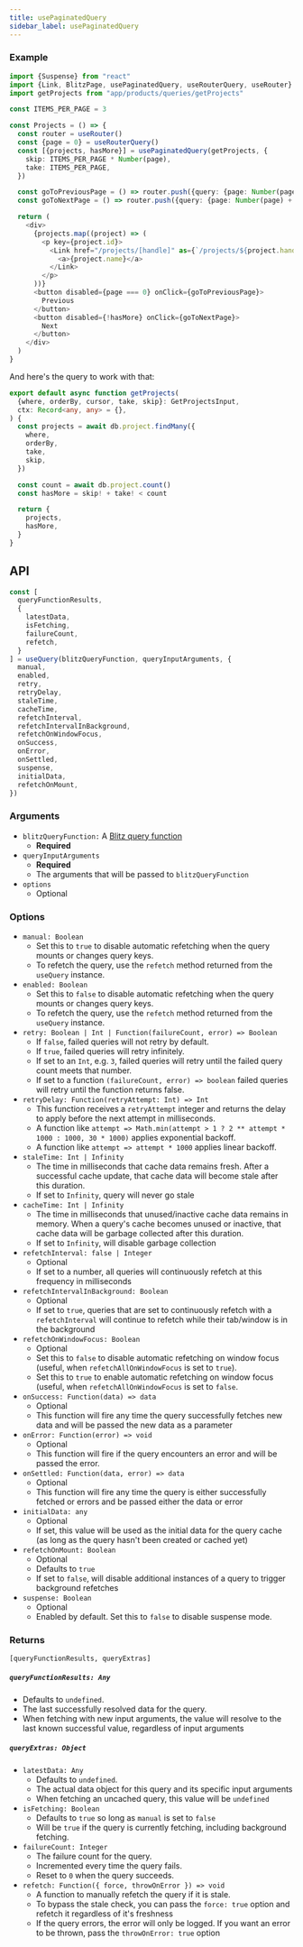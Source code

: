 ```yaml
---
title: usePaginatedQuery
sidebar_label: usePaginatedQuery
---
```


### Example

```ts
import {Suspense} from "react"
import {Link, BlitzPage, usePaginatedQuery, useRouterQuery, useRouter} from "blitz"
import getProjects from "app/products/queries/getProjects"

const ITEMS_PER_PAGE = 3

const Projects = () => {
  const router = useRouter()
  const {page = 0} = useRouterQuery()
  const [{projects, hasMore}] = usePaginatedQuery(getProjects, {
    skip: ITEMS_PER_PAGE * Number(page),
    take: ITEMS_PER_PAGE,
  })

  const goToPreviousPage = () => router.push({query: {page: Number(page) - 1}})
  const goToNextPage = () => router.push({query: {page: Number(page) + 1}})

  return (
    <div>
      {projects.map((project) => (
        <p key={project.id}>
          <Link href="/projects/[handle]" as={`/projects/${project.handle}`}>
            <a>{project.name}</a>
          </Link>
        </p>
      ))}
      <button disabled={page === 0} onClick={goToPreviousPage}>
        Previous
      </button>
      <button disabled={!hasMore} onClick={goToNextPage}>
        Next
      </button>
    </div>
  )
}

```

And here's the query to work with that:

```ts
export default async function getProjects(
  {where, orderBy, cursor, take, skip}: GetProjectsInput,
  ctx: Record<any, any> = {},
) {
  const projects = await db.project.findMany({
    where,
    orderBy,
    take,
    skip,
  })

  const count = await db.project.count()
  const hasMore = skip! + take! < count

  return {
    projects,
    hasMore,
  }
}
```

## API

<!-- prettier-ignore -->
```js
const [
  queryFunctionResults,
  {
    latestData,
    isFetching,
    failureCount,
    refetch,
  }
] = useQuery(blitzQueryFunction, queryInputArguments, {
  manual,
  enabled,
  retry,
  retryDelay,
  staleTime,
  cacheTime,
  refetchInterval,
  refetchIntervalInBackground,
  refetchOnWindowFocus,
  onSuccess,
  onError,
  onSettled,
  suspense,
  initialData,
  refetchOnMount,
})
```

### Arguments

- `blitzQueryFunction:` A [Blitz query function](./query-definition)
  - **Required**
- `queryInputArguments`
  - **Required**
  - The arguments that will be passed to `blitzQueryFunction`
- `options`
  - Optional

### Options

- `manual: Boolean`
  - Set this to `true` to disable automatic refetching when the query mounts or changes query keys.
  - To refetch the query, use the `refetch` method returned from the `useQuery` instance.
- `enabled: Boolean`
  - Set this to `false` to disable automatic refetching when the query mounts or changes query keys.
  - To refetch the query, use the `refetch` method returned from the `useQuery` instance.
- `retry: Boolean | Int | Function(failureCount, error) => Boolean`
  - If `false`, failed queries will not retry by default.
  - If `true`, failed queries will retry infinitely.
  - If set to an `Int`, e.g. `3`, failed queries will retry until the failed query count meets that number.
  - If set to a function `(failureCount, error) => boolean` failed queries will retry until the function returns false.
- `retryDelay: Function(retryAttempt: Int) => Int`
  - This function receives a `retryAttempt` integer and returns the delay to apply before the next attempt in milliseconds.
  - A function like `attempt => Math.min(attempt > 1 ? 2 ** attempt * 1000 : 1000, 30 * 1000)` applies exponential backoff.
  - A function like `attempt => attempt * 1000` applies linear backoff.
- `staleTime: Int | Infinity`
  - The time in milliseconds that cache data remains fresh. After a successful cache update, that cache data will become stale after this duration.
  - If set to `Infinity`, query will never go stale
- `cacheTime: Int | Infinity`
  - The time in milliseconds that unused/inactive cache data remains in memory. When a query's cache becomes unused or inactive, that cache data will be garbage collected after this duration.
  - If set to `Infinity`, will disable garbage collection
- `refetchInterval: false | Integer`
  - Optional
  - If set to a number, all queries will continuously refetch at this frequency in milliseconds
- `refetchIntervalInBackground: Boolean`
  - Optional
  - If set to `true`, queries that are set to continuously refetch with a `refetchInterval` will continue to refetch while their tab/window is in the background
- `refetchOnWindowFocus: Boolean`
  - Optional
  - Set this to `false` to disable automatic refetching on window focus (useful, when `refetchAllOnWindowFocus` is set to `true`).
  - Set this to `true` to enable automatic refetching on window focus (useful, when `refetchAllOnWindowFocus` is set to `false`.
- `onSuccess: Function(data) => data`
  - Optional
  - This function will fire any time the query successfully fetches new data and will be passed the new data as a parameter
- `onError: Function(error) => void`
  - Optional
  - This function will fire if the query encounters an error and will be passed the error.
- `onSettled: Function(data, error) => data`
  - Optional
  - This function will fire any time the query is either successfully fetched or errors and be passed either the data or error
- `initialData: any`
  - Optional
  - If set, this value will be used as the initial data for the query cache (as long as the query hasn't been created or cached yet)
- `refetchOnMount: Boolean`
  - Optional
  - Defaults to `true`
  - If set to `false`, will disable additional instances of a query to trigger background refetches
- `suspense: Boolean`
  - Optional
  - Enabled by default. Set this to `false` to disable suspense mode.

### Returns

`[queryFunctionResults, queryExtras]`

##### `queryFunctionResults: Any`

- Defaults to `undefined`.
- The last successfully resolved data for the query.
- When fetching with new input arguments, the value will resolve to the last known successful value, regardless of input arguments

##### `queryExtras: Object`

- `latestData: Any`
  - Defaults to `undefined`.
  - The actual data object for this query and its specific input arguments
  - When fetching an uncached query, this value will be `undefined`
- `isFetching: Boolean`
  - Defaults to `true` so long as `manual` is set to `false`
  - Will be `true` if the query is currently fetching, including background fetching.
- `failureCount: Integer`
  - The failure count for the query.
  - Incremented every time the query fails.
  - Reset to `0` when the query succeeds.
- `refetch: Function({ force, throwOnError }) => void`
  - A function to manually refetch the query if it is stale.
  - To bypass the stale check, you can pass the `force: true` option and refetch it regardless of it's freshness
  - If the query errors, the error will only be logged. If you want an error to be thrown, pass the `throwOnError: true` option
